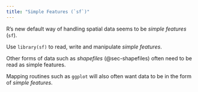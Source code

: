 ```yaml
---
title: "Simple Features (`sf`)"
---
```


R's new default way of handling spatial data seems to be *simple features* (`sf`).

Use `library(sf)` to read, write and manipulate *simple features*.

Other forms of data such as *shapefiles* (@sec-shapefiles) often need to be read as simple features.

Mapping routines such as `ggplot` will also often want data to be in the form of *simple features*. 